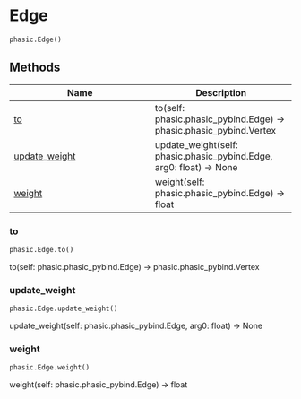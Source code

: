 # Edge { #phasic.Edge }

```python
phasic.Edge()
```



## Methods

| Name | Description |
| --- | --- |
| [to](#phasic.Edge.to) | to(self: phasic.phasic_pybind.Edge) -> phasic.phasic_pybind.Vertex |
| [update_weight](#phasic.Edge.update_weight) | update_weight(self: phasic.phasic_pybind.Edge, arg0: float) -> None |
| [weight](#phasic.Edge.weight) | weight(self: phasic.phasic_pybind.Edge) -> float |

### to { #phasic.Edge.to }

```python
phasic.Edge.to()
```

to(self: phasic.phasic_pybind.Edge) -> phasic.phasic_pybind.Vertex

### update_weight { #phasic.Edge.update_weight }

```python
phasic.Edge.update_weight()
```

update_weight(self: phasic.phasic_pybind.Edge, arg0: float) -> None

### weight { #phasic.Edge.weight }

```python
phasic.Edge.weight()
```

weight(self: phasic.phasic_pybind.Edge) -> float